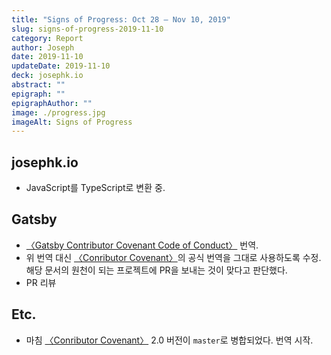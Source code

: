 ```yaml
---
title: "Signs of Progress: Oct 28 – Nov 10, 2019"
slug: signs-of-progress-2019-11-10
category: Report
author: Joseph
date: 2019-11-10
updateDate: 2019-11-10
deck: josephk.io
abstract: ""
epigraph: ""
epigraphAuthor: ""
image: ./progress.jpg
imageAlt: Signs of Progress
---
```


## josephk.io

- JavaScript를 TypeScript로 변환 중.

## Gatsby

- [〈Gatsby Contributor Covenant Code of Conduct〉](https://www.gatsbyjs.org/contributing/code-of-conduct/) 번역.
- 위 번역 대신 [〈Conributor Covenant〉](https://www.contributor-covenant.org/)의 공식 번역을 그대로 사용하도록 수정. 해당 문서의 원천이 되는 프로젝트에 PR을 보내는 것이 맞다고 판단했다.
- PR 리뷰

## Etc.

- 마침 [〈Conributor Covenant〉](https://www.contributor-covenant.org/) 2.0 버전이 `master`로 병합되었다. 번역 시작.